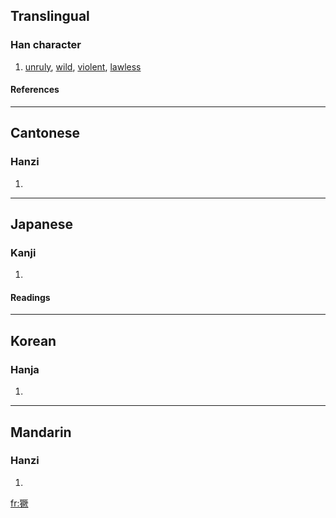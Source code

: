 ==Translingual==
===Han character===
{{Han char|rn=94|rad=犬|as=12|sn=15|four=5108<sub>2</sub>|canj=大竹一廿人 (KHMTO)}}
# [[unruly]], [[wild]], [[violent]], [[lawless]]
====References====
{{Han ref|kx=0718.080|dkj=20671|dj=1129.230|hdz=21368.020|uh=7357|ud=29527|bh=BCFB|bd=48379}}

----
==Cantonese==
===Hanzi===
{{yue-hanzi|jyut=|y=kyut3}}
# {{defn|Cantonese}}

----
==Japanese==
===Kanji===
{{ja-kanji|grade=|rs=犬12}}
# {{defn|Japanese}} 
====Readings====
{{ja-readings|on=[[けつ]] (ketsu), [[かち]] (kachi)|kun=[[たける]] (takeru)}}

----
==Korean==
===Hanja===
{{ko-hanja|hangeul=궐|eumhun=|rv=gwol|mr=kwŏl|y=kwel}}
# {{defn|Korean}}

----
==Mandarin==
===Hanzi===
{{cmn-hanzi|pin=[[jué]] (jue2), [[xù]] (xu4)|wg=chüeh<sup>2</sup>, hsü<sup>4</sup>}}
# {{defn|Mandarin}}

[[fr:獗]]